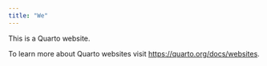 ```yaml
---
title: "We"
---
```


This is a Quarto website.

To learn more about Quarto websites visit <https://quarto.org/docs/websites>.
